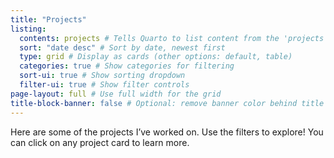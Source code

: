```yaml
---
title: "Projects"
listing:
  contents: projects # Tells Quarto to list content from the 'projects' folder
  sort: "date desc" # Sort by date, newest first
  type: grid # Display as cards (other options: default, table)
  categories: true # Show categories for filtering
  sort-ui: true # Show sorting dropdown
  filter-ui: true # Show filter controls
page-layout: full # Use full width for the grid
title-block-banner: false # Optional: remove banner color behind title
---
```


Here are some of the projects I've worked on. Use the filters to explore! You can click on any project card to learn more.